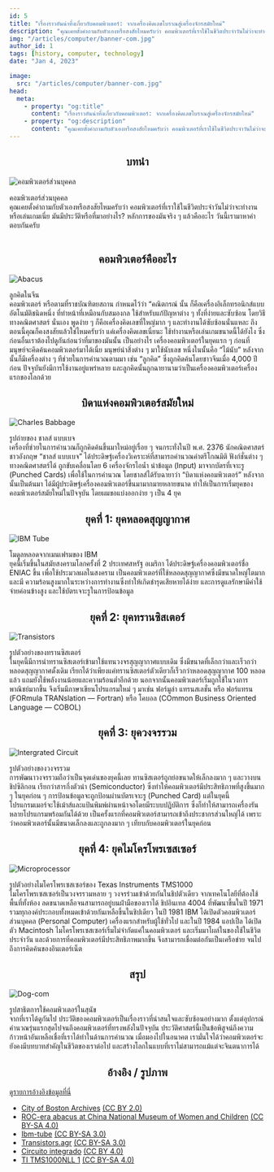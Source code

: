 ```yaml
---
id: 5
title: "เรื่องราวอันน่าทึ่งเกี่ยวกับคอมพิวเตอร์: จากเครื่องคิดเลขโบราณสู่เครื่องจักรสมัยใหม่"
description: "คุณเคยตั้งคำถามกับตัวเองหรือสงสัยไหมครับว่า คอมพิวเตอร์ที่เราใช้ในชีวิตประจำวันไม่ว่าจะทำงานหรือเล่นเกมเนี่ย มันมีประวัติหรือที่มาอย่างไร?"
img: "/articles/computer/banner-com.jpg"
author_id: 1
tags: [history, computer, technology]
date: "Jan 4, 2023"

image:
  src: "/articles/computer/banner-com.jpg"
head:
  meta:
    - property: "og:title"
      content: "เรื่องราวอันน่าทึ่งเกี่ยวกับคอมพิวเตอร์: จากเครื่องคิดเลขโบราณสู่เครื่องจักรสมัยใหม่"
    - property: "og:description"
      content: "คุณเคยตั้งคำถามกับตัวเองหรือสงสัยไหมครับว่า คอมพิวเตอร์ที่เราใช้ในชีวิตประจำวันไม่ว่าจะทำงานหรือเล่นเกมเนี่ย มันมีประวัติหรือที่มาอย่างไร?"
---
```


<center>
  <h2 id="introduction">บทนำ</h2>
</center>

![คอมพิวเตอร์ส่วนบุคคล](/articles/computer/home-com.jpg)<figcaption>คอมพิวเตอร์ส่วนบุคคล</figcaption>
คุณเคยตั้งคำถามกับตัวเองหรือสงสัยไหมครับว่า คอมพิวเตอร์ที่เราใช้ในชีวิตประจำวันไม่ว่าจะทำงานหรือเล่นเกมเนี่ย มันมีประวัติหรือที่มาอย่างไร? หลักการของมันจริง ๆ แล้วคืออะไร วันนี้เรามาหาคำตอบกันครับ

<div class="divider" style="height: 2px"></div>

<center>
  <h2 id="what-is-computer">คอมพิวเตอร์คืออะไร</h2>
</center>

![Abacus](/articles/computer/abacus.jpg)<figcaption>ลูกคิดในจีน</figcaption>
คอมพิวเตอร์ หรือตามที่ราชบัณฑิตยสถาน กำหนดไว้ว่า “คณิตกรณ์ นั้น ก็คือเครื่องอิเล็กทรอนิกส์แบบอัตโนมัติชนิดหนึ่ง ที่ทำหน้าที่เหมือนกับสมองกล ใช้สำหรับแก้ปัญหาต่าง ๆ ทั้งที่ง่ายและซับซ้อน โดยวิธีทางคณิตศาสตร์ นั่นเอง
พูดง่าย ๆ ก็คือเครื่องคิดเลขที่ใหญ่มาก ๆ และทำงานได้ซับซ้อนนั่นแหละ
ถึงตอนนี้คุณก็คงสงสัยแล้วใช่ไหมครับว่า แค่เครื่องคิดเลขเนี่ยนะ ใช้ทำงานหรือเล่นเกมขนาดนี้ได้ยังไง ซึ่งก่อนอื่นเราต้องไปดูกันก่อนว่าที่มาของมันนั้น เป็นอย่างไร
เครื่องคอมพิวเตอร์ในยุคแรก ๆ
ก่อนที่มนุษย์จะคิดค้นคอมพิวเตอร์มาได้เนี่ย มนุษย์นำสิ่งต่าง ๆ มาใช้นับเลข หนึ่งในนั้นคือ “ไม้นับ” หลังจากนั้นก็มีเครื่องต่าง ๆ ทีช่วยในการคำนวณตามมา เช่น “ลูกคิด” ซึ่งถูกคิดค้นโดยชาวจีนเมื่อ 4,000 ปีก่อน ปัจจุบันยังมีการใช้งานอยู่แพร่หลาย และลูกคิดนั้นถูกฉายานามว่าเป็นเครื่องคอมพิวเตอร์เครื่องแรกของโลกด้วย

<div class="divider"></div>

<center>
  <h2 id="father-of-computer">บิดาแห่งคอมพิวเตอร์สมัยใหม่</h2>
</center>

![Charles Babbage](/articles/computer/babbage.jpg)<figcaption>รูปถ่ายของ ชาลส์ แบบเบจ</figcaption>
เครื่องที่ช่วยในการคำนวณก็ถูกคิดค้นขึ้นมาใหม่อยู่เรื่อย ๆ จนกระทั่งในปี พ.ศ. 2376 นักคณิตศาสตร์ชาวอังกฤษ “ชาลส์ แบบเบจ” ได้ประดิษฐ์เครื่องวิเคราะห์ที่สามารถคำนวณค่าตรีโกณมิติ ฟังก์ชั่นต่าง ๆ ทางคณิตศาสตร์ได้ ถูกขับเคลื่อนโดย 6 เครื่องจักรไอน้ำ นำข้อมูล (Input) มาจากบัตรที่เจาะรู (Punched Cards) เพื่อใช้ในการคำนวณ โดยชาลส์ได้รับฉายาว่า “บิดาแห่งคอมพิวเตอร์”
หลังจากนั้นเป็นต้นมา ได้มีผู้ประดิษฐ์เครื่องคอมพิวเตอร์ขึ้นมามากมายหลายขนาด ทำให้เป็นการเริ่มยุคของคอมพิวเตอร์สมัยใหม่ในปัจจุบัน โดยผมขอแบ่งออกง่าย ๆ เป็น 4 ยุค

<div class="divider"></div>

<center>
  <h2 id="1stgen">ยุคที่ 1: ยุคหลอดสุญญากาศ</h2>
</center>

![IBM Tube](/articles/computer/Ibm-tube.jpg)<figcaption>โมดูลหลอดจากเมนเฟรมของ IBM</figcaption>
ยุคนี้เริ่มขึ้นในสมัยสงครามโลกครั้งที่ 2 ประเทศสหรัฐ อเมริกา
ได้ประดิษฐ์เครื่องคอมพิวเตอร์ชื่อ ENIAC ขึ้น เพื่อใช้ประมวลผลในสงคราม เป็นคอมพิวเตอร์ที่ใช้หลอดสุญญากาศซึ่งมีขนาดใหญ่โตมาก และมี
ความร้อนสูงมากในระหว่างการทำงานซึ่งทำให้เกิดชำรุดเสียหายได้ง่าย และการดูแลรักษามีค่าใช้จ่ายค่อนข้างสูง และใช้บัตรเจาะรูในการป้อนข้อมูล

<div class="divider"></div>

<center>
  <h2 id="2ndgen">ยุคที่ 2: ยุคทรานซิสเตอร์</h2>
</center>

![Transistors](/articles/computer/transistors.jpg)<figcaption>รูปตัวอย่างของทรานซิสเตอร์</figcaption>
ในยุคนี้มีการนำทรานซิสเตอร์เข้ามาใช้แทนวงจรสุญญากาศแบบเดิม ซึ่งมีขนาดที่เล็กกว่าและเร็วกว่าหลอดสุญญากาศดั้งเดิม เรียกได้ว่าเพียงแค่ทรานซิสเตอร์ตัวเดียวก็เร็วกว่าหลอดสุญญากาศ 100 หลอดแล้ว แถมยังใช้พลังงานน้อยและความร้อนต่ำอีกด้วย นอกจากนั้นคอมพิวเตอร์เริ่มถูกใช้ในวงการพาณิชย์มากขึ้น จึงเริ่มมีภาษาเขียนโปรแกรมใหม่ ๆ มาเช่น ฟอร์มูล่า แทรนสเลชั่น หรือ ฟอร์แทรน (FORmula TRANslation — Fortran) หรือ โคบอล (COmmon Business Oriented Language — COBOL)

<div class="divider"></div>

<center>
  <h2 id="3rdgen">ยุคที่ 3: ยุควงจรรวม</h2>
</center>

![Intergrated Circuit](/articles/computer/ic.jpg)<figcaption>รูปตัวอย่างของวงจรรวม</figcaption>
การพัฒนาวงจรรวมถือว่าเป็นจุดเด่นของยุคนี้เลย ทานซิสเตอร์ถูกย่อขนาดให้เล็กลงมาก ๆ และวางบนชิปซิลิกอน เรียกว่าสารกึ่งตัวนำ (Semiconductor) ซึ่งทำให้คอมพิวเตอร์มีประสิทธิภาพที่สูงขึ้นมาก ๆ
ในยุคก่อน ๆ การป้อนข้อมูลจะถูกป้อนผ่านบัตรเจาะรู (Punched Card) แต่ในยุคนี้โปรแกรมเมอร์จะใช้เม้าส์และแป้นพิมพ์ผ่านหน้าจอโดยมีระบบปฏิบัติการ ซึ่งก็ทำให้สามารถเครื่องรันหลายโปรแกรมพร้อมกันได้ด้วย
เป็นครั้งแรกที่คอมพิวเตอร์สามารถเข้าถึงประชากรส่วนใหญ่ได้ เพราะว่าคอมพิวเตอร์นั้นมีขนาดเล็กลงและถูกลงมาก ๆ เทียบกับคอมพิวเตอร์ในยุคก่อน

<div class="divider"></div>

<center>
  <h2 id="4thgen">ยุคที่ 4: ยุคไมโครโพรเซสเซอร์</h2>
</center>

![Microprocessor](/articles/computer/microprocessor.jpg)<figcaption>รูปตัวอย่างไมโครโพรเซสเซอร์ของ Texas Instruments TMS1000</figcaption>
ไมโครโพรเซสเซอร์เป็นวงจรรวมหลาย ๆ วงจรร่วมเข้าด้วยกันในชิปตัวเดียว จากเทคโนโลยีที่ต้องใช้พื้นที่ทั้งห้อง ลดขนาดเหลือจนสามารถอยู่บนฝ่ามือของเราได้ ชิปอินเทล 4004 ที่พัฒนาขึ้นในปี 1971 รวมทุกองค์ประกอบทั้งหมดเข้าด้วยกันเหลือขึ้นในชิปเดียว
ในปี 1981 IBM ได้เปิดตัวคอมพิวเตอร์ส่วนบุคคล (Personal Computer) เครื่องแรกสำหรับผู้ใช้ทั่วไป และในปี 1984 แอปเปิ้ล ได้เปิดตัว Macintosh
ไมโครโพรเซสเซอร์เริ่มไม่จำกัดแค่ในคอมพิวเตอร์ และเริ่มมาโผล่ในของใช้ในชีวิตประจำวัน
และด้วยการที่คอมพิวเตอร์มีประสิทธิภาพมากขึ้น จึงสามารถเชื่อมต่อกันเป็นเครือข่าย จนไปถึงการคิดค้นของอินเตอร์เน็ต

<div class="divider"></div>

<center>
  <h2 id="conclusion">สรุป</h2>
</center>

![Dog-com](/articles/computer/what-the-dog-doin.jpg)<figcaption>รูปสาธิตการใช้คอมพิวเตอร์ในสุนัข</figcaption>
จากที่เราได้ดูกันไป ประวัติของคอมพิวเตอร์เป็นเรื่องราวที่น่าสนใจและซับซ้อนอย่างมาก ตั้งแต่อุปกรณ์คำนวณรุ่นแรกสุดไปจนถึงคอมพิวเตอร์ที่ทรงพลังในปัจจุบัน ประวัติศาสตร์นี้เป็นข้อพิสูจน์ถึงความก้าวหน้าอันเหลือเชื่อที่เราได้ทำในด้านการคำนวณ เมื่อมองไปในอนาคต เรามั่นใจได้ว่าคอมพิวเตอร์จะยังคงมีบทบาทสำคัญในชีวิตของเราต่อไป และสร้างโลกในแบบที่เราไม่สามารถแม้แต่จะจินตนาการได้

<div class="divider"></div>

<center>
  <h2 id="ref">อ้างอิง / รูปภาพ</h2>
</center>

[ดูรายการอ้างอิงข้อมูลที่นี่](https://docs.google.com/document/d/1hU0v1TTin88iB-HaLV51ZiCDxGSrhq6ouKogKGNbT4Y/view#heading=h.a87upbgpq6uy)

- [City of Boston Archives](https://flickr.com/photos/48039697@N05/9519690162) [(CC BY 2.0)](https://creativecommons.org/licenses/by/2.0/)
- [ROC-era abacus at China National Museum of Women and Children](<https://commons.wikimedia.org/wiki/File:ROC-era_abacus_at_China_National_Museum_of_Women_and_Children_(20210909140914).jpg>) [(CC BY-SA 4.0)](https://creativecommons.org/licenses/by-sa/4.0/)
- [Ibm-tube](https://commons.wikimedia.org/wiki/File:Ibm-tube.jpg) [(CC BY-SA 3.0)](https://creativecommons.org/licenses/by-sa/3.0/)
- [Transistors.agr](https://commons.wikimedia.org/wiki/File:Transistors.agr.jpg) [(CC BY-SA 3.0)](https://creativecommons.org/licenses/by-sa/3.0/)
- [Circuito integrado](https://commons.wikimedia.org/wiki/File:Circuito_integrado.jpg) [(CC BY 4.0)](https://creativecommons.org/licenses/by/4.0/)
- [TI TMS1000NLL 1](https://commons.wikimedia.org/wiki/File:TI_TMS1000NLL_1.jpg) [(CC BY-SA 4.0)](https://creativecommons.org/licenses/by-sa/4.0/)
